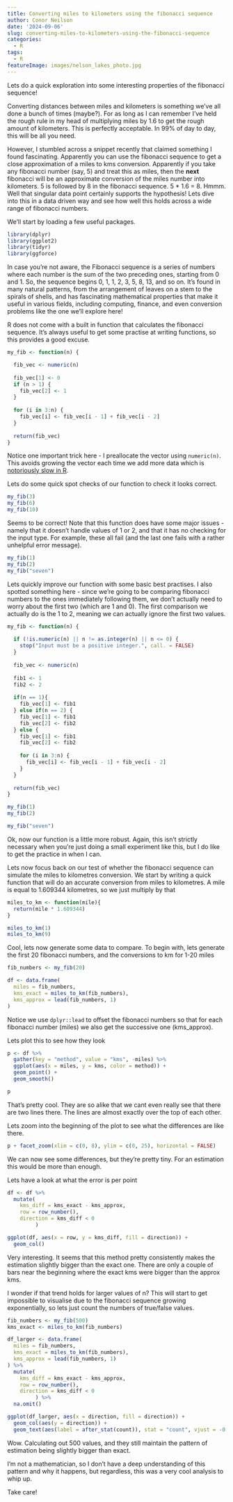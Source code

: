 ```yaml
---
title: Converting miles to kilometers using the fibonacci sequence
author: Conor Neilson
date: '2024-09-06'
slug: converting-miles-to-kilometers-using-the-fibonacci-sequence
categories:
  - R
tags:
  - R
featureImage: images/nelson_lakes_photo.jpg
---
```


Lets do a quick exploration into some interesting properties of the fibonacci sequence!

<!-- more -->

Converting distances between miles and kilometers is something we've all done a bunch of times (maybe?). For as long as I can remember I've held the rough rule in my head of multiplying miles by 1.6 to get the rough amount of kilometers. This is perfectly acceptable. In 99% of day to day, this will be all you need. 

However, I stumbled across a snippet recently that claimed something I found fascinating. Apparently you can use the fibonacci sequence to get a close approximation of a miles to kms conversion. Apparently if you take any fibonacci number (say, 5) and treat this as miles, then the **next** fibonacci will be an approximate conversion of the miles number into kilometers. 5 is followed by 8 in the fibonacci sequence. 5 * 1.6 = 8. Hmmm. Well that singular data point certainly supports the hypothesis! Lets dive into this in a data driven way and see how well this holds across a wide range of fibonacci numbers. 

We'll start by loading a few useful packages.

```r
library(dplyr)
library(ggplot2)
library(tidyr)
library(ggforce)
```

In case you're not aware, the Fibonacci sequence is a series of numbers where each number is the sum of the two preceding ones, starting from 0 and 1. So, the sequence begins 0, 1, 1, 2, 3, 5, 8, 13, and so on. It’s found in many natural patterns, from the arrangement of leaves on a stem to the spirals of shells, and has fascinating mathematical properties that make it useful in various fields, including computing, finance, and even conversion problems like the one we’ll explore here!

R does not come with a built in function that calculates the fibonacci sequence. It's always useful to get some practise at writing functions, so this provides a good excuse.

```r
my_fib <- function(n) {

  fib_vec <- numeric(n)
  
  fib_vec[1] <- 0
  if (n > 1) {
    fib_vec[2] <- 1
  }
  
  for (i in 3:n) {
    fib_vec[i] <- fib_vec[i - 1] + fib_vec[i - 2]
  }
  
  return(fib_vec)
}
```

Notice one important trick here - I preallocate the vector using `numeric(n)`. This avoids growing the vector each time we add more data which is [notoriously slow in R](https://adv-r.hadley.nz/perf-improve.html#avoid-copies).

Lets do some quick spot checks of our function to check it looks correct. 

```r
my_fib(3)
my_fib(6)
my_fib(10)
```

Seems to be correct! Note that this function does have some major issues - namely that it doesn't handle values of 1 or 2, and that it has no checking for the input type. For example, these all fail (and the last one fails with a rather unhelpful error message).

```r
my_fib(1)
my_fib(2)
my_fib("seven")
```

Lets quickly improve our function with some basic best practises. I also spotted something here - since we're going to be comparing fibonacci numbers to the ones immediately following them, we don't actually need to worry about the first two (which are 1 and 0). The first comparison we actually do is the 1 to 2, meaning we can actually ignore the first two values. 

```r
my_fib <- function(n) {
  
  if (!is.numeric(n) || n != as.integer(n) || n <= 0) {
    stop("Input must be a positive integer.", call. = FALSE)
  }
  
  fib_vec <- numeric(n)
  
  fib1 <- 1
  fib2 <- 2
  
  if(n == 1){
    fib_vec[1] <- fib1
  } else if(n == 2) {
    fib_vec[1] <- fib1
    fib_vec[2] <- fib2
  } else {
    fib_vec[1] <- fib1
    fib_vec[2] <- fib2
    
    for (i in 3:n) {
      fib_vec[i] <- fib_vec[i - 1] + fib_vec[i - 2]
    }
  }
  
  return(fib_vec)
}

my_fib(1)
my_fib(2)
```

```r
my_fib("seven")
```

Ok, now our function is a little more robust. Again, this isn't strictly necessary when you're just doing a small experiment like this, but I do like to get the practice in when I can. 

Lets now focus back on our test of whether the fibonacci sequence can simulate the miles to kilometres conversion. We start by writing a quick function that will do an accurate conversion from miles to kilometres. A mile is equal to 1.609344 kilometres, so we just multiply by that

```r
miles_to_km <- function(mile){
  return(mile * 1.609344)
}

miles_to_km(1)
miles_to_km(9)
```

Cool, lets now generate some data to compare. To begin with, lets generate the first 20 fibonacci numbers, and the conversions to km for 1-20 miles

```r
fib_numbers <- my_fib(20)

df <- data.frame(
  miles = fib_numbers,
  kms_exact = miles_to_km(fib_numbers),
  kms_approx = lead(fib_numbers, 1)
) 
```

Notice we use `dplyr::lead` to offset the fibonacci numbers so that for each fibonacci number (miles) we also get the successive one (kms_approx).

Lets plot this to see how they look

```r
p <- df %>%
  gather(key = "method", value = "kms", -miles) %>% 
  ggplot(aes(x = miles, y = kms, color = method)) +
  geom_point() +
  geom_smooth()

p
```

That's pretty cool. They are so alike that we cant even really see that there are two lines there. The lines are almost exactly over the top of each other. 

Lets zoom into the beginning of the plot to see what the differences are like there. 

```r
p + facet_zoom(xlim = c(0, 8), ylim = c(0, 25), horizontal = FALSE)
```

We can now see some differences, but they're pretty tiny. For an estimation this would be more than enough. 

Lets have a look at what the error is per point

```r
df <- df %>% 
  mutate(
    kms_diff = kms_exact - kms_approx,
    row = row_number(),
    direction = kms_diff < 0
         )

ggplot(df, aes(x = row, y = kms_diff, fill = direction)) +
  geom_col()
```

Very interesting. It seems that this method pretty consistently makes the estimation slightly bigger than the exact one. There are only a couple of bars near the beginning where the exact kms were bigger than the approx kms. 

I wonder if that trend holds for larger values of n? This will start to get impossible to visualise due to the fibonacci sequence growing exponentially, so lets just count the numbers of true/false values. 

```r
fib_numbers <- my_fib(500)
kms_exact <- miles_to_km(fib_numbers)

df_larger <- data.frame(
  miles = fib_numbers,
  kms_exact = miles_to_km(fib_numbers),
  kms_approx = lead(fib_numbers, 1)
) %>% 
  mutate(
    kms_diff = kms_exact - kms_approx,
    row = row_number(),
    direction = kms_diff < 0
         ) %>% 
  na.omit()

ggplot(df_larger, aes(x = direction, fill = direction)) +
  geom_col(aes(y = direction)) +
  geom_text(aes(label = after_stat(count)), stat = "count", vjust = -0.5)
```

Wow. Calculating out 500 values, and they still maintain the pattern of estimation being slightly bigger than exact. 

I'm not a mathematician, so I don't have a deep understanding of this pattern and why it happens, but regardless, this was a very cool analysis to whip up. 


Take care!
